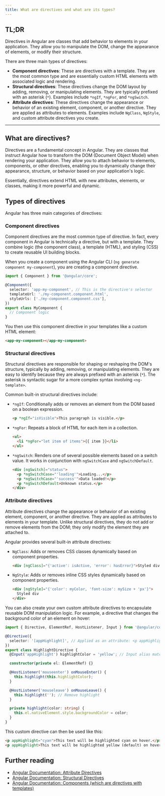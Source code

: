 ```yaml
---
title: What are directives and what are its types?
---
```


## TL;DR

Directives in Angular are classes that add behavior to elements in your application. They allow you to manipulate the DOM, change the appearance of elements, or modify their structure.

There are three main types of directives:

- **Component directives**: These are directives with a template. They are the most common type and are essentially custom HTML elements with associated logic and rendering.
- **Structural directives**: These directives change the DOM layout by adding, removing, or manipulating elements. They are typically prefixed with an asterisk (`*`). Examples include `*ngIf`, `*ngFor`, and `*ngSwitch`.
- **Attribute directives**: These directives change the appearance or behavior of an existing element, component, or another directive. They are applied as attributes to elements. Examples include `NgClass`, `NgStyle`, and custom attribute directives you create.

---

## What are directives?

Directives are a fundamental concept in Angular. They are classes that instruct Angular how to transform the DOM (Document Object Model) when rendering your application. They allow you to attach behavior to elements, components, or other directives, enabling you to dynamically change their appearance, structure, or behavior based on your application's logic.

Essentially, directives extend HTML with new attributes, elements, or classes, making it more powerful and dynamic.

## Types of directives

Angular has three main categories of directives:

### Component directives

Component directives are the most common type of directive. In fact, every component in Angular is technically a directive, but with a template. They combine logic (the component class), a template (HTML), and styling (CSS) to create reusable UI building blocks.

When you create a component using the Angular CLI (`ng generate component my-component`), you are creating a component directive.

```typescript
import { Component } from '@angular/core';

@Component({
  selector: 'app-my-component', // This is the directive's selector
  templateUrl: './my-component.component.html',
  styleUrls: ['./my-component.component.css'],
})
export class MyComponent {
  // Component logic
}
```

You then use this component directive in your templates like a custom HTML element:

```html
<app-my-component></app-my-component>
```

### Structural directives

Structural directives are responsible for shaping or reshaping the DOM's structure, typically by adding, removing, or manipulating elements. They are easy to identify because they are always prefixed with an asterisk (`*`). The asterisk is syntactic sugar for a more complex syntax involving `<ng-template>`.

Common built-in structural directives include:

- `*ngIf`: Conditionally adds or removes an element from the DOM based on a boolean expression.

  ```html
  <p *ngIf="isVisible">This paragraph is visible.</p>
  ```

- `*ngFor`: Repeats a block of HTML for each item in a collection.

  ```html
  <ul>
    <li *ngFor="let item of items">{{ item }}</li>
  </ul>
  ```

- `*ngSwitch`: Renders one of several possible elements based on a switch value. It works in conjunction with `ngSwitchCase` and `ngSwitchDefault`.

  ```html
  <div [ngSwitch]="status">
    <p *ngSwitchCase="'loading'">Loading...</p>
    <p *ngSwitchCase="'success'">Data loaded!</p>
    <p *ngSwitchDefault>Unknown status.</p>
  </div>
  ```

### Attribute directives

Attribute directives change the appearance or behavior of an existing element, component, or another directive. They are applied as attributes to elements in your template. Unlike structural directives, they do not add or remove elements from the DOM; they only modify the element they are attached to.

Angular provides several built-in attribute directives:

- `NgClass`: Adds or removes CSS classes dynamically based on component properties.

  ```html
  <div [ngClass]="{'active': isActive, 'error': hasError}">Styled div</div>
  ```

- `NgStyle`: Adds or removes inline CSS styles dynamically based on component properties.

  ```html
  <div [ngStyle]="{'color': myColor, 'font-size': mySize + 'px'}">
    Styled div
  </div>
  ```

You can also create your own custom attribute directives to encapsulate reusable DOM manipulation logic. For example, a directive that changes the background color of an element on hover:

```typescript
import { Directive, ElementRef, HostListener, Input } from '@angular/core';

@Directive({
  selector: '[appHighlight]', // Applied as an attribute: <p appHighlight>...</p>
})
export class HighlightDirective {
  @Input('appHighlight') highlightColor = 'yellow'; // Input alias matches selector

  constructor(private el: ElementRef) {}

  @HostListener('mouseenter') onMouseEnter() {
    this.highlight(this.highlightColor);
  }

  @HostListener('mouseleave') onMouseLeave() {
    this.highlight(''); // Remove highlight
  }

  private highlight(color: string) {
    this.el.nativeElement.style.backgroundColor = color;
  }
}
```

This custom directive can then be used like this:

```html
<p appHighlight="cyan">This text will be highlighted cyan on hover.</p>
<p appHighlight>This text will be highlighted yellow (default) on hover.</p>
```

## Further reading

- [Angular Documentation: Attribute Directives](https://angular.dev/guide/directives/attribute-directives)
- [Angular Documentation: Structural Directives](https://angular.dev/guide/directives/structural-directives)
- [Angular Documentation: Components (which are directives with templates)](https://angular.dev/guide/components)
